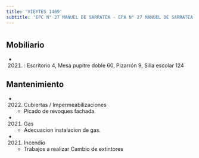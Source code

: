 ```yaml
---
title: 'VIEYTES 1469'
subtitle: 'EPC N° 27 MANUEL DE SARRATEA - EPA N° 27 MANUEL DE SARRATEA'
---
```


#


## Mobiliario

*  (2021) : Escritorio 4, Mesa pupitre doble 60, Pizarrón 9, Silla escolar 124 





## Mantenimiento

*  (2022) Cubiertas / Impermeabilizaciones 
    + Picado de revoques fachada.

*  (2021) Gas 
    + Adecuacion instalacion de gas.

*  (2021) Incendio 
    + Trabajos a realizar Cambio de extintores



